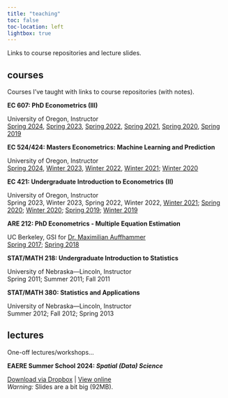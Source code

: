 ```yaml
---
title: "teaching"
toc: false
toc-location: left
lightbox: true
---
```


Links to course repositories and lecture slides.

## courses

Courses I've taught with links to course repositories (with notes).


__EC 607: PhD Econometrics (III)__

::: {.grid}
::: {.g-col-1}
:::
:::{.g-col-11}
University of Oregon, Instructor
<br>
[Spring 2024](https://github.com/edrubin/EC607S24), [Spring 2023](https://github.com/edrubin/EC607S23), [Spring 2022](https://github.com/edrubin/EC607S22), [Spring 2021](https://github.com/edrubin/EC607S21), [Spring 2020](https://github.com/edrubin/EC607S20), [Spring 2019](https://github.com/edrubin/EC525S19)
:::
:::

__EC 524/424: Masters Econometrics: Machine Learning and Prediction__

::: {.grid}
::: {.g-col-1}
:::
:::{.g-col-11}
University of Oregon, Instructor
<br>
[Spring 2024](https://github.com/edrubin/EC524S24), [Winter 2023](https://github.com/edrubin/EC524W23), [Winter 2022](https://github.com/edrubin/EC524W22), [Winter 2021](https://github.com/edrubin/EC524W21); [Winter 2020](https://github.com/edrubin/EC524W20)
:::
:::

__EC 421: Undergraduate Introduction to Econometrics (II)__

::: {.grid}
::: {.g-col-1}
:::
:::{.g-col-11}
University of Oregon, Instructor
<br>
Spring 2023, Winter 2023, Spring 2022, Winter 2022, [Winter 2021](https://github.com/edrubin/EC421W21); [Spring 2020](https://github.com/edrubin/EC421S20); [Winter 2020](https://github.com/edrubin/EC421W20); [Spring 2019](https://github.com/edrubin/EC421S19); [Winter 2019](https://github.com/edrubin/EC421W19)
:::
:::

__ARE 212: PhD Econometrics - Multiple Equation Estimation__

::: {.grid}
::: {.g-col-1}
:::
:::{.g-col-11}
UC Berkeley, GSI for [Dr. Maximilian Auffhammer](http://www.auffhammer.com)
<br>
[Spring 2017](https://edrub.in/ARE212/Spring2017/notes.html); [Spring 2018](https://edrub.in/ARE212)
:::
:::

__STAT/MATH 218: Undergraduate Introduction to Statistics__

::: {.grid}
::: {.g-col-1}
:::
:::{.g-col-11}
University of Nebraska—Lincoln, Instructor
<br>
Spring 2011; Summer 2011; Fall 2011
:::
:::

__STAT/MATH 380: Statistics and Applications__

::: {.grid}
::: {.g-col-1}
:::
::: {.g-col-11}
University of Nebraska—Lincoln, Instructor
<br>
Summer 2012; Fall 2012; Spring 2013
:::
:::

## lectures

One-off lectures/workshops...

__EAERE Summer School 2024: *Spatial (Data) Science*__

::: {.grid}
::: {.g-col-1}
:::
::: {.g-col-11}
[Download via Dropbox](https://www.dropbox.com/scl/fi/3xqez1prh5hwc0n2aut4j/slides-spatial-data.html?rlkey=lp4oclx7d0tdb6zks5a14qrc3&st=y425kxhk&dl=0) | [View online](https://rawcdn.githack.com/edrubin/edrubin.github.io/bcc75318e3f6a482b2da4060374622bf2bb138e4/Slides/slides-spatial-data.html?min=1)
<br>
*Warning:* Slides are a bit big (92MB).
:::
:::

